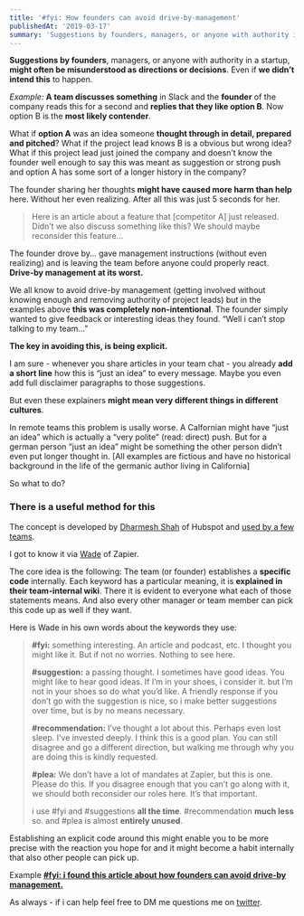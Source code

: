 ```yaml
---
title: '#fyi: How founders can avoid drive-by-management'
publishedAt: '2019-03-17'
summary: 'Suggestions by founders, managers, or anyone with authority in a startup, might often be misunderstood as directions or decisions...'
---
```


**Suggestions by founders**, managers, or anyone with authority in a startup, **might often be misunderstood as directions or decisions**. Even if **we didn’t intend this** to happen.

_Example:_ **A team discusses something** in Slack and the **founder** of the company reads this for a second and **replies that they like option B**. Now option B is the **most likely contender**.

What if **option A** was an idea someone **thought through in detail, prepared and pitched**? What if the project lead knows B is a obvious but wrong idea? What if this project lead just joined the company and doesn’t know the founder well enough to say this was meant as suggestion or strong push and option A has some sort of a longer history in the company?

The founder sharing her thoughts **might have caused more harm than help** here. Without her even realizing. After all this was just 5 seconds for her.

> Here is an article about a feature that [competitor A] just released. Didn’t we also discuss something like this? We should maybe reconsider this feature…

The founder drove by… gave management instructions (without even realizing) and is leaving the team before anyone could properly react. **Drive-by management at its worst.**

We all know to avoid drive-by management (getting involved without knowing enough and removing authority of project leads) but in the examples above **this was completely non-intentional**. The founder simply wanted to give feedback or interesting ideas they found. “Well i can’t stop talking to my team…”

**The key in avoiding this, is being explicit.**

I am sure - whenever you share articles in your team chat - you already **add a short line** how this is “just an idea” to every message. Maybe you even add full disclaimer paragraphs to those suggestions.

But even these explainers **might mean very different things in different cultures**.

In remote teams this problem is usally worse. A Calfornian might have “just an idea” which is actually a “very polite” (read: direct) push. But for a german person “just an idea” might be something the other person didn’t even put longer thought in. [All examples are fictious and have no historical background in the life of the germanic author living in California]

So what to do?

### There is a useful method for this

The concept is developed by [Dharmesh Shah](https://twitter.com/Dharmesh) of Hubspot and [used by a few teams](https://href.li/?https://flashTags.org).

I got to know it via [Wade](https://twitter.com/wadefoster) of Zapier.

The core idea is the following: The team (or founder) establishes a **specific code** internally. Each keyword has a particular meaning, it is **explained in their team-internal wiki**. There it is evident to everyone what each of those statements means. And also every other manager or team member can pick this code up as well if they want.

Here is Wade in his own words about the keywords they use:

> **#fyi:** something interesting. An article and podcast, etc. I thought you might like it. But if not no worries. Nothing to see here.
>
> **#suggestion:** a passing thought. I sometimes have good ideas. You might like to hear good ideas. If I’m in your shoes, i consider it. but I’m not in your shoes so do what you’d like. A friendly response if you don’t go with the suggestion is nice, so i make better suggestions over time, but is by no means necessary.
>
> **#recommendation:** I’ve thought a lot about this. Perhaps even lost sleep. I’ve invested deeply. I think this is a good plan. You can still disagree and go a different direction, but walking me through why you are doing this is kindly requested.
>
> **#plea:** We don’t have a lot of mandates at Zapier, but this is one. Please do this. If you disagree enough that you can’t go along with it, we should both reconsider our roles here. It’s that important.
>
> i use #fyi and #suggestions **all the time**. #recommendation **much less** so. and #plea is almost **entirely unused**.

Establishing an explicit code around this might enable you to be more precise with the reaction you hope for and it might become a habit internally that also other people can pick up.

Example **[#fyi: i found this article about how founders can avoid drive-by management.](https://twitter.com/intent/tweet?text=%23fyi%3A%20How%20founders%20can%20avoid%20drive-by%20management.%20%20https%3A%2F%2Fklinger.io%2Fpost%2F183526480955%2Ffyi-how-founders-can-avoid-drive-by-management)**

As always - if i can help feel free to DM me questions me on [twitter](https://twitter.com/andreasklinger).
